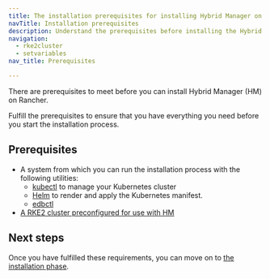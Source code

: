 ```yaml
---
title: The installation prerequisites for installing Hybrid Manager on Rancher RKE2
navTitle: Installation prerequisites
description: Understand the prerequisites before installing the Hybrid Manager on Rancher RKE2.
navigation:
  - rke2cluster
  - setvariables
nav_title: Prerequisites

---
```


There are prerequisites to meet before you can install Hybrid Manager (HM) on Rancher. 

Fulfill the prerequisites to ensure that you have everything you need before you start the installation process.

## Prerequisites

-   A system from which you can run the installation process with the following utilities:
    -   [kubectl](https://kubernetes.io/docs/reference/kubectl/) to manage your Kubernetes cluster
    -   [Helm](https://helm.sh/docs/intro/install/) to render and apply the Kubernetes manifest.
    -   [edbctl](https://www.enterprisedb.com/docs/edb-postgres-ai/hybrid-manager/using_hybrid_manager/edbctl/)
-   [A RKE2 cluster preconfigured for use with HM](rke2cluster.mdx)

## Next steps

Once you have fulfilled these requirements, you can move on to [the installation phase](../installing).
